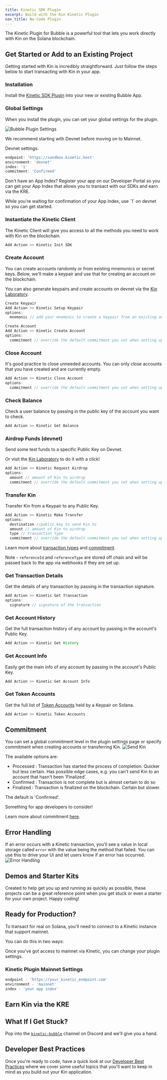 ```yaml
---
title: Kinetic SDK Plugin
excerpt: Build with the Kin Kinetic Plugin
nav_title: No-Code Plugin
---
```


The Kinetic Plugin for Bubble is a powerful tool that lets you work directly with Kin on the Solana blockchain.

## Get Started or Add to an Existing Project

Getting started with Kin is incredibly straightforward. Just follow the steps below to start transacting with Kin in your app.

### Installation

Install the [Kinetic SDK Plugin](https://bubble.io/plugin/kinetic-sdk-1664414264063x804938262006464500) into your new or existing Bubble App.

### Global Settings

When you install the plugin, you can set your global settings for the plugin.

![Bubble Plugin Settings](/images/no-code/Bubble-init-settings.png)

We recommend starting with Devnet before moving on to Mainnet.

Devnet settings:

```js
endpoint: 'https://sandbox.kinetic.host'
environment: 'devnet'
index: '1'
commitment: 'Confirmed'
```

Don't have an App Index? Register your app on our Developer Portal so you can get your App Index that allows you to transact with our SDKs and earn via the KRE.

<RegisterApp />
While you're waiting for confirmation of your App Index, use `1` on devnet so you can get started.

### Instantiate the Kinetic Client

The Kinetic Client will give you access to all the methods you need to work with Kin on the blockchain.

```js
Add Action >> Kinetic Init SDK
```

### Create Account

You can create accounts randomly or from existing mnemonics or secret keys. Below, we'll make a keypair and use that for creating an account on the blockchain.

You can also generate keypairs and create accounts on devnet via the [Kin Laboratory](https://laboratory.kin.org/keypairs).

```js
Create Keypair
Add Action >> Kinetic Setup Keypair
options:
  mnemonic // add your mnemonic to create a keypair from an existing account

Create Account
Add Action >> Kinetic Create Account
options:
  commitment // override the default commitment you set when setting up the plugin
```

### Close Account

It's good practice to close unneeded accounts. You can only close accounts that you have created and are currently empty.

```js
Add Action >> Kinetic Close Account
options:
  commitment // override the default commitment you set when setting up the plugin
```

### Check Balance

Check a user balance by passing in the public key of the account you want to check.

```js
Add Action >> Kinetic Get Balance
```

### Airdrop Funds (devnet)

Send some test funds to a specific Public Key on Devnet.

Or visit the [Kin Laboratory](https://laboratory.kin.org/airdrop) to do it with a click!

```js
Add Action >> Kinetic Request Airdrop
options:
  amount // amount of Kin to airdrop
  commitment // override the default commitment you set when setting up the plugin
```

### Transfer Kin

Transfer Kin from a Keypair to any Public Key.

```js
Add Action >> Kinetic Make Transfer
options:
  destination //public key to send Kin to
  amount // amount of Kin to airdrop
  type // transaction type
  commitment // override the default commitment you set when setting up the plugin
```

Learn more about [transaction types](/docs/use-cases#transaction-types) and [commitment](/docs/essentials/terms-and-concepts#commitment).

Note - `referenceId` and `referenceType` are stored off chain and will be passed back to the app via webhooks if they are set up.

### Get Transaction Details

Get the details of any transaction by passing in the transaction signature.

```js
Add Action >> Kinetic Get Transaction
options:
  signature // signature of the transaction
```

### Get Account History

Get the full transaction history of any account by passing in the account's Public Key.

```js
Add Action >> Kinetic Get History
```

### Get Account Info

Easily get the main info of any account by passing in the account's Public Key.

```js
Add Action >> Kinetic Get Account Info
```

### Get Token Accounts

Get the full list of [Token Accounts](/docs/essentials/terms-and-concepts#token-account) held by a Keypair on Solana.

```js
Add Action >> Kinetic Token Accounts
```

## Commitment

You can set a global commitment level in the plugin settings page or specify commitment when creating accounts or transferring Kin.
![Send Kin](/images/no-code/Bubble-commitment.png)

The available options are:

- Processed : Transaction has started the process of completion. Quicker but less certain. Has possible edge cases, e.g. you can't send Kin to an account that hasn't been 'Finalized'.
- Confirmed : Transaction is not complete but is almost certain to do so
- Finalized : Transaction is finalized on the blockchain. Certain but slower.

The default is 'Confirmed'.

Something for app developers to consider!

Learn more about commitment [here](/docs/essentials/terms-and-concepts#commitment).

## Error Handling

If an error occurs with a Kinetic transaction, you'll see a value in local storage called `error` with the value being the method that failed. You can use this to drive your UI and let users know if an error has occurred.
![Error Handling](/images/no-code/Bubble-error-handling.png)

## Demos and Starter Kits

Created to help get you up and running as quickly as possible, these projects can be a great reference point when you get stuck or even a starter for your own project. Happy coding!

<div className="mt-8 grid gap-6 md:grid-cols-2">
  <NavCard
    title="Kinetic Bubble Demo"
    subtitle="Check out a simple demo app built on Bubble that can interact with Kin on the Solana blockchain."
    pngFile="bubble"
    link={{ url: 'https://kin-kinetic-demo.bubbleapps.io/version-test?debug_mode=true', label: 'Have a look' }}
  />
  <NavCard
    title="Behind The Scenes"
    subtitle="Check out the workflows, conditional logic etc used to build the Kinetic Bubble Demo app."
    pngFile="bubble"
    link={{ url: 'https://bubble.io/page?name=index&id=kin-kinetic-demo&tab=tabs-1', label: 'Take a peek' }}
  />
</div>

## Ready for Production?

To transact for real on Solana, you'll need to connect to a Kinetic instance that support mainnet.

You can do this in two ways:

<div className="mt-8 grid gap-6 md:grid-cols-2">
  <NavCard
    title="Kinetic As A Service"
    subtitle="Connect to a Kinetic Service hosted by a 3rd party."
    svgFile="globe-solid"
    link={{ url: '/docs/kinetic/kinetic-as-a-service', label: 'Find out more' }}
  />
  <NavCard
    title="Self Hosted"
    subtitle="Host and manage your own Kinetic instance."
    svgFile="server-solid"
    link={{ url: '/docs/kinetic/kinetic-in-production/#self-hosted', label: 'Learn more' }}
  />
</div>

Once you've got access to mainnet via Kinetic, you can change your plugin settings.

### Kinetic Plugin Mainnet Settings

```js
endpoint - 'https://your_kinetic_endpoint.com'
environment - 'mainnet'
index - 'your app index'
```

## Earn Kin via the KRE

<KRE />

## What If I Get Stuck?

Pop into the [`kinetic-bubble`](https://discord.com/channels/808859554997469244/1029511952478773308) channel on Discord and we'll give you a hand.

<Help />

## Developer Best Practices

Once you're ready to code, have a quick look at our [Developer Best Practices](/essentials/best-practices/) where we cover some useful topics that you'll want to keep in mind as you build out your Kin application.

<BestPractices />
